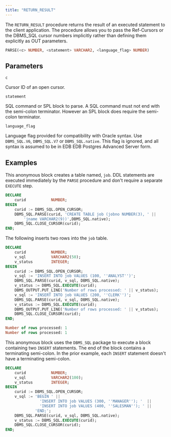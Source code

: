 ```yaml
---
title: "RETURN_RESULT"
---
```


The `RETURN_RESULT` procedure returns the result of an executed statement to the client application. The procedure allows you to pass the Ref-Cursors or the DBMS_SQL cursor numbers implicitly rather than defining them explicitly as OUT parameters.


```sql
PARSE(<c> NUMBER, <statement> VARCHAR2, <language_flag> NUMBER)
```

## Parameters

`c`

 Cursor ID of an open cursor.

`statement`

 SQL command or SPL block to parse. A SQL command must not end with the semi-colon terminator. However an SPL block does require the semi-colon terminator.

`language_flag`

 Language flag provided for compatibility with Oracle syntax. Use `DBMS_SQL.V6`, `DBMS_SQL.V7` or `DBMS_SQL.native`. This flag is ignored, and all syntax is assumed to be in EDB EDB Postgres Advanced Server form.

## Examples

This anonymous block creates a table named, `job`. DDL statements are executed immediately by the `PARSE` procedure and don't require a separate `EXECUTE` step.

```sql
DECLARE
    curid           NUMBER;
BEGIN
    curid := DBMS_SQL.OPEN_CURSOR;
    DBMS_SQL.PARSE(curid, 'CREATE TABLE job (jobno NUMBER(3), ' ||
        'jname VARCHAR2(9))',DBMS_SQL.native);
    DBMS_SQL.CLOSE_CURSOR(curid);
END;
```

The following inserts two rows into the `job` table.

```sql
DECLARE
    curid           NUMBER;
    v_sql           VARCHAR2(50);
    v_status        INTEGER;
BEGIN
    curid := DBMS_SQL.OPEN_CURSOR;
    v_sql := 'INSERT INTO job VALUES (100, ''ANALYST'')';
    DBMS_SQL.PARSE(curid, v_sql, DBMS_SQL.native);
    v_status := DBMS_SQL.EXECUTE(curid);
    DBMS_OUTPUT.PUT_LINE('Number of rows processed: ' || v_status);
    v_sql := 'INSERT INTO job VALUES (200, ''CLERK'')';
    DBMS_SQL.PARSE(curid, v_sql, DBMS_SQL.native);
    v_status := DBMS_SQL.EXECUTE(curid);
    DBMS_OUTPUT.PUT_LINE('Number of rows processed: ' || v_status);
    DBMS_SQL.CLOSE_CURSOR(curid);
END;

Number of rows processed: 1
Number of rows processed: 1
```

This anonymous block uses the `DBMS_SQL` package to execute a block containing two `INSERT` statements. The end of the block contains a terminating semi-colon. In the prior example, each `INSERT` statement doesn't have a terminating semi-colon.

```sql
DECLARE
    curid           NUMBER;
    v_sql           VARCHAR2(100);
    v_status        INTEGER;
BEGIN
    curid := DBMS_SQL.OPEN_CURSOR;
    v_sql := 'BEGIN ' ||
               'INSERT INTO job VALUES (300, ''MANAGER''); '  ||
               'INSERT INTO job VALUES (400, ''SALESMAN''); ' ||
             'END;';
    DBMS_SQL.PARSE(curid, v_sql, DBMS_SQL.native);
    v_status := DBMS_SQL.EXECUTE(curid);
    DBMS_SQL.CLOSE_CURSOR(curid);
END;
```
